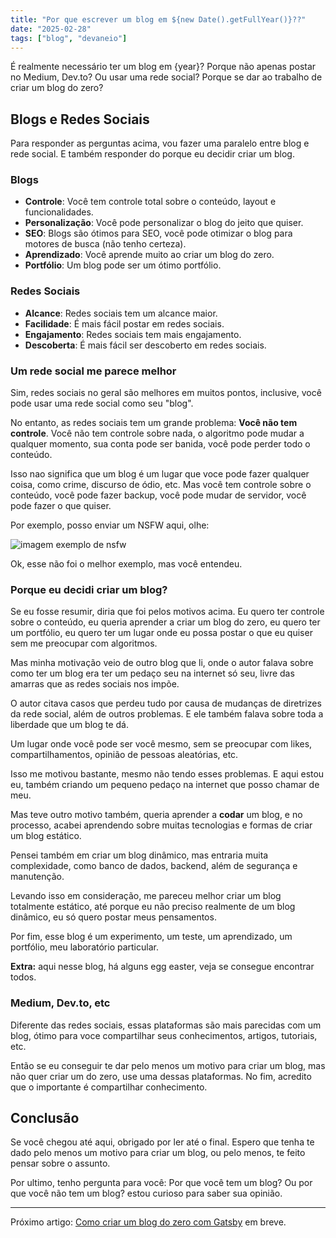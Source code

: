 ```yaml
---
title: "Por que escrever um blog em ${new Date().getFullYear()}??"
date: "2025-02-28"
tags: ["blog", "devaneio"]
---
```





É realmente necessário ter um blog em {year}? Porque não apenas postar no Medium, Dev.to? Ou usar uma rede social? Porque se dar ao trabalho de criar um blog do zero?

## Blogs e Redes Sociais
Para responder as perguntas acima, vou fazer uma paralelo entre blog e rede social. E também responder do porque eu decidir criar um blog.

### Blogs
- **Controle**: Você tem controle total sobre o conteúdo, layout e funcionalidades.
- **Personalização**: Você pode personalizar o blog do jeito que quiser.
- **SEO**: Blogs são ótimos para SEO, você pode otimizar o blog para motores de busca (não tenho certeza).
- **Aprendizado**: Você aprende muito ao criar um blog do zero.
- **Portfólio**: Um blog pode ser um ótimo portfólio.


### Redes Sociais
- **Alcance**: Redes sociais tem um alcance maior.
- **Facilidade**: É mais fácil postar em redes sociais.
- **Engajamento**: Redes sociais tem mais engajamento.
- **Descoberta**: É mais fácil ser descoberto em redes sociais. 

### Um rede social me parece melhor
Sim, redes sociais no geral são melhores em muitos pontos, inclusive, você pode usar uma rede social como seu "blog".

No entanto, as redes sociais tem um grande problema: **Você não tem controle**. Você não tem controle sobre nada, o algoritmo pode mudar a qualquer momento, sua conta pode ser banida, você pode perder todo o conteúdo.

Isso nao significa que um blog é um lugar que voce pode fazer qualquer coisa, como crime, discurso de ódio, etc. Mas você tem controle sobre o conteúdo, você pode fazer backup, você pode mudar de servidor, você pode fazer o que quiser.

Por exemplo, posso enviar um NSFW aqui, olhe: 
<SpoilerTag type="image">

![imagem exemplo de nsfw](./sfw.jpeg)

</SpoilerTag>


Ok, esse não foi o melhor exemplo, mas você entendeu.


### Porque eu decidi criar um blog?
Se eu fosse resumir, diria que foi pelos motivos acima. Eu quero ter controle sobre o conteúdo, eu queria  aprender a criar um blog do zero, eu quero ter um portfólio, eu quero ter um lugar onde eu possa postar o que eu quiser sem me preocupar com algoritmos.

Mas minha motivação veio de outro blog que li, onde o autor falava sobre como ter um blog era ter um pedaço seu na internet só seu, livre das amarras que as  redes sociais nos impõe. 

O autor citava casos que perdeu tudo por causa de mudanças de diretrizes da rede social, além de outros problemas. E ele também falava sobre toda a liberdade que um blog te dá.

Um lugar onde você pode ser você mesmo, sem se preocupar com likes, compartilhamentos,  opinião de pessoas aleatórias, etc.

Isso me motivou bastante, mesmo não tendo esses problemas. E aqui estou eu, também criando um pequeno pedaço na internet que posso chamar de meu.

Mas teve outro motivo também, queria aprender a **codar** um blog, e no processo, acabei aprendendo sobre muitas tecnologias e formas de criar um blog estático.

Pensei também em criar um blog dinâmico, mas entraria muita complexidade, como banco de dados, backend, além de segurança e manutenção.

Levando isso em consideração, me pareceu melhor criar um blog totalmente estático, até porque eu não preciso realmente de um blog dinâmico, eu só quero postar meus pensamentos.

Por fim, esse blog é um experimento, um teste, um aprendizado, um portfólio, meu laboratório particular.

**Extra:** aqui nesse blog,  há alguns egg easter, veja se consegue encontrar todos.


###  Medium, Dev.to, etc
Diferente das redes sociais, essas plataformas são mais parecidas com um blog, ótimo para voce compartilhar seus conhecimentos, artigos, tutoriais, etc.

Então se eu conseguir te dar pelo menos um motivo para criar um blog, mas não quer criar um do zero, use uma  dessas plataformas. No fim, acredito que o importante é compartilhar conhecimento.

## Conclusão
Se você chegou até aqui, obrigado por ler até o final. Espero que tenha te dado pelo menos um motivo para criar um blog, ou pelo menos, te feito pensar sobre o assunto.

Por ultimo, tenho pergunta para você: Por que você tem um blog? Ou por que você não tem um blog? estou curioso para saber sua opinião.

***

Próximo artigo: [Como criar um blog do zero com Gatsby](/posts/como-criar-blog-com-gatsby) em breve.